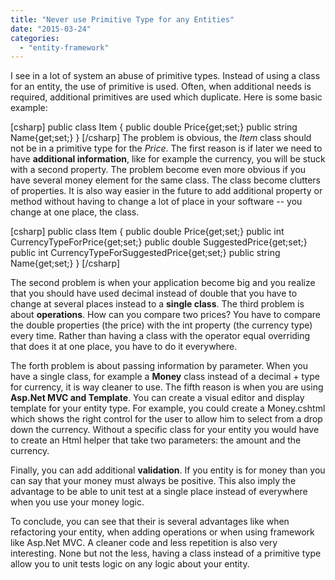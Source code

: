 ```yaml
---
title: "Never use Primitive Type for any Entities"
date: "2015-03-24"
categories: 
  - "entity-framework"
---
```


I see in a lot of system an abuse of primitive types. Instead of using a class for an entity, the use of primitive is used. Often, when additional needs is required, additional primitives are used which duplicate. Here is some basic example:

\[csharp\] public class Item { public double Price{get;set;} public string Name{get;set;} } \[/csharp\] The problem is obvious, the _Item_ class should not be in a primitive type for the _Price_. The first reason is if later we need to have **additional information**, like for example the currency, you will be stuck with a second property. The problem become even more obvious if you have several money element for the same class. The class become clutters of properties. It is also way easier in the future to add additional property or method without having to change a lot of place in your software -- you change at one place, the class.

\[csharp\] public class Item { public double Price{get;set;} public int CurrencyTypeForPrice{get;set;} public double SuggestedPrice{get;set;} public int CurrencyTypeForSuggestedPrice{get;set;} public string Name{get;set;} } \[/csharp\]

The second problem is when your application become big and you realize that you should have used decimal instead of double that you have to change at several places instead to a **single class**. The third problem is about **operations**. How can you compare two prices? You have to compare the double properties (the price) with the int property (the currency type) every time. Rather than having a class with the operator equal overriding that does it at one place, you have to do it everywhere.

The forth problem is about passing information by parameter. When you have a single class, for example a **Money** class instead of a decimal + type for currency, it is way cleaner to use. The fifth reason is when you are using **Asp.Net MVC and Template**. You can create a visual editor and display template for your entity type. For example, you could create a Money.cshtml which shows the right control for the user to allow him to select from a drop down the currency. Without a specific class for your entity you would have to create an Html helper that take two parameters: the amount and the currency.

Finally, you can add additional **validation**. If you entity is for money than you can say that your money must always be positive. This also imply the advantage to be able to unit test at a single place instead of everywhere when you use your money logic.

To conclude, you can see that their is several advantages like when refactoring your entity, when adding operations or when using framework like Asp.Net MVC. A cleaner code and less repetition is also very interesting. None but not the less, having a class instead of a primitive type allow you to unit tests logic on any logic about your entity.
